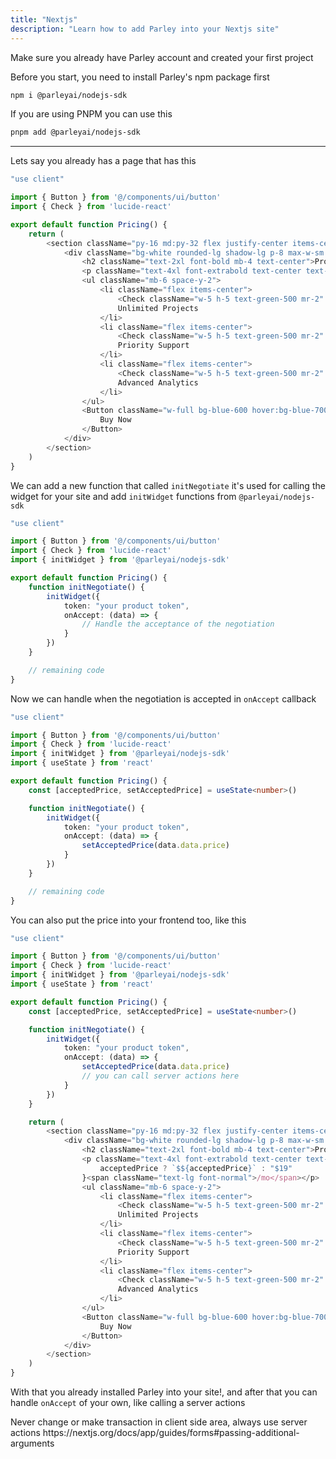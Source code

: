 ```yaml
---
title: "Nextjs"
description: "Learn how to add Parley into your Nextjs site"
---
```


<Warning>
  Make sure you already have Parley account and created your first project
</Warning>

Before you start, you need to install Parley's npm package first

```bash
npm i @parleyai/nodejs-sdk
```

If you are using PNPM you can use this

```bash
pnpm add @parleyai/nodejs-sdk
```

---

Lets say you already has a page that has this

```typescript page.tsx
"use client"

import { Button } from '@/components/ui/button'
import { Check } from 'lucide-react'

export default function Pricing() {
    return (
        <section className="py-16 md:py-32 flex justify-center items-center bg-gray-50">
            <div className="bg-white rounded-lg shadow-lg p-8 max-w-sm w-full">
                <h2 className="text-2xl font-bold mb-4 text-center">Pro Plan</h2>
                <p className="text-4xl font-extrabold text-center text-blue-600 mb-2">$19<span className="text-lg font-normal">/mo</span></p>
                <ul className="mb-6 space-y-2">
                    <li className="flex items-center">
                        <Check className="w-5 h-5 text-green-500 mr-2" />
                        Unlimited Projects
                    </li>
                    <li className="flex items-center">
                        <Check className="w-5 h-5 text-green-500 mr-2" />
                        Priority Support
                    </li>
                    <li className="flex items-center">
                        <Check className="w-5 h-5 text-green-500 mr-2" />
                        Advanced Analytics
                    </li>
                </ul>
                <Button className="w-full bg-blue-600 hover:bg-blue-700 text-white font-semibold rounded">
                    Buy Now
                </Button>
            </div>
        </section>
    )
}
```

We can add a new function that called `initNegotiate` it's used for calling the widget for your site and add `initWidget` functions from `@parleyai/nodejs-sdk`

```typescript page.tsx
"use client"

import { Button } from '@/components/ui/button'
import { Check } from 'lucide-react'
import { initWidget } from '@parleyai/nodejs-sdk'

export default function Pricing() {
    function initNegotiate() {
        initWidget({
            token: "your product token",
            onAccept: (data) => {
                // Handle the acceptance of the negotiation
            }
        })
    }

    // remaining code
}
```

Now we can handle when the negotiation is accepted in `onAccept` callback

```typescript page.tsx
"use client"

import { Button } from '@/components/ui/button'
import { Check } from 'lucide-react'
import { initWidget } from '@parleyai/nodejs-sdk'
import { useState } from 'react'

export default function Pricing() {
    const [acceptedPrice, setAcceptedPrice] = useState<number>()

    function initNegotiate() {
        initWidget({
            token: "your product token",
            onAccept: (data) => {
                setAcceptedPrice(data.data.price)
            }
        })
    }

	// remaining code
}
```

You can also put the price into your frontend too, like this

```typescript page.tsx
"use client"

import { Button } from '@/components/ui/button'
import { Check } from 'lucide-react'
import { initWidget } from '@parleyai/nodejs-sdk'
import { useState } from 'react'

export default function Pricing() {
    const [acceptedPrice, setAcceptedPrice] = useState<number>()

    function initNegotiate() {
        initWidget({
            token: "your product token",
            onAccept: (data) => {
                setAcceptedPrice(data.data.price)
				// you can call server actions here
            }
        })
    }

    return (
        <section className="py-16 md:py-32 flex justify-center items-center bg-gray-50">
            <div className="bg-white rounded-lg shadow-lg p-8 max-w-sm w-full">
                <h2 className="text-2xl font-bold mb-4 text-center">Pro Plan</h2>
                <p className="text-4xl font-extrabold text-center text-blue-600 mb-2">{
                    acceptedPrice ? `$${acceptedPrice}` : "$19"
                }<span className="text-lg font-normal">/mo</span></p>
                <ul className="mb-6 space-y-2">
                    <li className="flex items-center">
                        <Check className="w-5 h-5 text-green-500 mr-2" />
                        Unlimited Projects
                    </li>
                    <li className="flex items-center">
                        <Check className="w-5 h-5 text-green-500 mr-2" />
                        Priority Support
                    </li>
                    <li className="flex items-center">
                        <Check className="w-5 h-5 text-green-500 mr-2" />
                        Advanced Analytics
                    </li>
                </ul>
                <Button className="w-full bg-blue-600 hover:bg-blue-700 text-white font-semibold rounded" onClick={initNegotiate}>
                    Buy Now
                </Button>
            </div>
        </section>
    )
}
```

With that you already installed Parley into your site\!, and after that you can handle `onAccept` of your own, like calling a server actions

<Danger>
  Never change or make transaction in client side area, always use server actions https://nextjs.org/docs/app/guides/forms#passing-additional-arguments
</Danger>